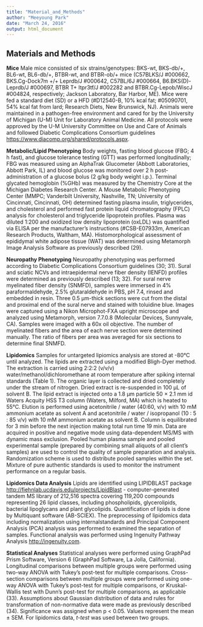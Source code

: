 ```yaml
---
title: "Material_and_Methods"
author: "Meeyoung Park"
date: "March 24, 2016"
output: html_document
---
```


## Materials and Methods

**Mice**
Male mice consisted of six strains/genotypes: BKS-wt, BKS-db/+, BL6-wt, BL6-db/+, BTBR-wt, and BTBR-ob/+ mice (C57BLKS/J #000662, BKS.Cg-Dock7m +/+ Leprdb/J #000642, C57BL/6J #000664, B6.BKS(D)-Leprdb/J #000697, BTBR T+ Itpr3tf/J #002282 and BTBR.Cg-Lepob/WiscJ #004824, respectively; Jackson Laboratory, Bar Harbor, ME). Mice were fed a standard diet (SD) or a HFD (#D12540-B, 10% kcal fat; #05090701, 54% kcal fat from lard; Research Diets, New Brunswick, NJ). Animals were maintained in a pathogen-free environment and cared for by the University of Michigan (U-M) Unit for Laboratory Animal Medicine. All protocols were approved by the U-M University Committee on Use and Care of Animals and followed Diabetic Complications Consortium guidelines <https://www.diacomp.org/shared/protocols.aspx>.

**Metabolic/Lipid Phenotyping**
Body weights, fasting blood glucose (FBG; 4 h fast), and glucose tolerance testing (GTT) was performed longitudinally; FBG was measured using an AlphaTrak Glucometer (Abbott Laboratories, Abbott Park, IL) and blood glucose was monitored over 2 h post-administration of a glucose bolus (2 g/kg body weight i.p.). Terminal glycated hemoglobin (%GHb) was measured by the Chemistry Core at the Michigan Diabetes Research Center. A Mouse Metabolic Phenotyping Center (MMPC; Vanderbilt University, Nashville, TN; University of Cincinnati, Cincinnati, OH) determined fasting plasma insulin, triglycerides, and cholesterol and performed fast protein liquid chromatography (FPLC) analysis for cholesterol and triglyceride lipoprotein profiles. Plasma was diluted 1:200 and oxidized low density lipoprotein (oxLDL) was quantified via ELISA per the manufacturer’s instructions (#CSB-E07933m, American Research Products, Waltham, MA). Histomorphological assessment of epididymal white adipose tissue (WAT) was determined using Metamorph Image Analysis Software as previously described (29).

**Neuropathy Phenotyping**
Neuropathy phenotyping was performed according to Diabetic Complications Consortium guidelines (30; 31). Sural and sciatic NCVs and intraepidermal nerve fiber density (IENFD) profiles were determined as previously described (13; 32). For sural nerve myelinated fiber density (SNMFD), samples were immersed in 4% paraformaldehyde, 2.5% glutaraldehyde in PBS, pH 7.4, rinsed and embedded in resin. Three 0.5 µm-thick sections were cut from the distal and proximal end of the sural nerve and stained with toluidine blue. Images were captured using a Nikon Microphot-FXA upright microscope and analyzed using Metamorph, version 7.7.0.8 (Molecular Devices, Sunnyvale, CA). Samples were imaged with a 60x oil objective. The number of myelinated fibers and the area of each nerve section were determined manually. The ratio of fibers per area was averaged for six sections to determine final SNMFD.

**Lipidomics**
Samples for untargeted lipiomics analysis are stored at -80°C until analyzed. The lipids are extracted using a modified Bligh-Dyer method. The extraction is carried using 2:2:2 (v/v/v) water/methanol/dichloromethane at room temperature after spiking internal standards (Table 1). The organic layer is collected and dried completely under the stream of nitrogen. Dried extract is re-suspended in 100 µL of solvent B. The lipid extract is injected onto a 1.8 μm particle 50 × 2.1 mm id Waters Acquity HSS T3 column (Waters, Milford, MA) which is heated to 55°C. Elution is performed using acetonitrile / water (40:60, v/v) with 10 mM ammonium acetate  as solvent A and acetonitrile / water / isopropanol (10 : 5 : 85 v/v) with 10 mM ammonium acetate as solvent B. Column is equilibrated for 3 min before the next injection making total run time 19 min. Data are acquired in positive and negative mode using data-dependent MS/MS with dynamic mass exclusion. Pooled human plasma sample and pooled experimental sample (prepared by combining small aliquots of all client’s samples) are used to control the quality of sample preparation and analysis. Randomization scheme is used to distribute pooled samples within the set. Mixture of pure authentic standards is used to monitor the instrument performance on a regular basis.

**Lipidomics Data Analysis**
Lipids are identified using LIPIDBLAST package <http://fiehnlab.ucdavis.edu/projects/LipidBlast> - computer-generated tandem MS library of 212,516 spectra covering 119,200 compounds representing 26 lipid classes, including phospholipids, glycerolipids, bacterial lipoglycans and plant glycolipids. Quantification of lipids is done by Multiquant software (AB-SCIEX). The preprocessing of lipidomics data including normalization using internalstandards and Principal Component Analysis (PCA) analysis was performed to examined the separation of samples. Functional analysis was performed using Ingenuity Pathway Analysis <http://ingenuity.com>.

**Statistical Analyses**
Statistical analyses were performed using GraphPad Prism Software, Version 6 (GraphPad Software, La Jolla, California). Longitudinal comparisons between multiple groups were performed using two-way ANOVA with Tukey’s post-test for multiple comparisons. Cross-section comparisons between multiple groups were performed using one-way ANOVA with Tukey’s post-test for multiple comparisons, or Kruskal-Wallis test with Dunn’s post-test for multiple comparisons, as applicable (33). Assumptions about Gaussian distribution of data and rules for transformation of non-normative data were made as previously described (34). Significance was assigned when p < 0.05. Values represent the mean ± SEM. For lipidomics data, *t-test* was used between two groups.
